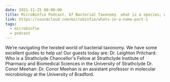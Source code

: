 ```yaml
---
date: 2021-11-25 00:00:00
title: MicroBinfie Podcast, 67 Bacterial Taxonomy  what is a species, what is a strain?
link: https://soundcloud.com/microbinfie/whats-in-a-name-part-1
tags:
  - microbinfie
  - podcast
---
```

We’re navigating the twisted world of bacterial taxonomy. We have some
excellent guides to help us! Our guests today are:  Dr. Leighton
Pritchard: Who is a Strathclyde Chancellor's Fellow at Strathclyde
Institute of Pharmacy and Biomedical Sciences in the University of
Strathclyde  Dr. Conor Meehan: Dr. Conor Meehan is an assistant
professor in molecular microbiology at the University of Bradford.

